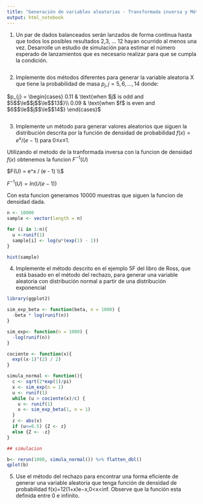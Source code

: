 ```yaml
---
title: "Generación de variables aleatorias - Transformada inversa y Método del rechazo"
output: html_notebook
---
```


1. Un par de dados balanceados serán lanzados de forma continua hasta que todos los posibles resultados 2,3, ... 12 hayan ocurrido al menos una vez. Desarrolle un estudio de simulación para estimar el número esperado de lanzamientos que es necesario realizar para que se cumpla la condición.

```r

```


2. Implemente dos métodos diferentes para generar la variable aleatoria X que tiene la probabilidad de masa $p_j, j=5,6,..., 14$ donde:

$p_{j} = 
\begin{cases}
  0.11 & \text{when $j$ is odd and $5$$\le$$j$$\le$$13$}\\
  0.09 & \text{when $f$ is even and $6$$\le$$j$$\le$$14$}
\end{cases}$

```r

```


3. Implemente un método para generar valores aleatorios que siguen la distribución descrita por la función de densidad de probabilidad $f(x)=e^x/(e−1)$ para $0$$\le$$x$$\le$$1$.


Utilizando el metodo de la tranformada inversa con la funcion de densidad $f(x)$ obtenemos la funcion $F^{-1}(U)$

$F(U) = e^x / (e - 1) \\$

$F^{-1}(U) = ln(U(e - 1))$

Con esta funcion generamos 10000 muestras que siguen la funcion de densidad dada.

```r
n <- 10000
sample <- vector(length = n)

for (i in 1:n){
  u <-runif(1)
  sample[i] <- log(u*(exp(1) - 1))
}

hist(sample)

```


4. Implemente el método descrito en el ejemplo 5F del libro de Ross, que está basado en el método del rechazo, para generar una variable aleatoria con distribución normal a partir de una distribución exponencial

```r

library(ggplot2)

sim_exp_beta <- function(beta, n = 1000) {
  -beta * log(runif(n))
}

sim_exp<- function(n = 1000) {
  -log(runif(n))
}

cociente <- function(x){
  exp((x-1)^(2) / 2)
}

simula_normal <- function(){
  c <- sqrt(2*exp(1)/pi)
  x <- sim_exp(n = 1)
  u <- runif(1)
  while (u > cociente(x)/c) {
    u <- runif(1)
    x <- sim_exp_beta(1, n = 1)
  }
  z <- abs(x)
  if (u<=0.5) {Z <- z}
  else {Z <- -z} 
}

## simulacion

b<- rerun(1000, simula_normal()) %>% flatten_dbl()
qplot(b)   
```   


5. Use el método del rechazo para encontrar una forma eficiente de generar una variable aleatoria que tenga función de densidad de probabilidad f(x)=12(1+x)e−x,0<x<inf. Observe que la función esta definida entre 0 e infinito.

```r

```

